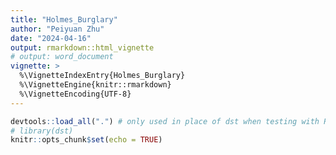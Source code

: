 ```yaml
---
title: "Holmes_Burglary"
author: "Peiyuan Zhu"
date: "2024-04-16"
output: rmarkdown::html_vignette
# output: word_document
vignette: >
  %\VignetteIndexEntry{Holmes_Burglary}
  %\VignetteEngine{knitr::rmarkdown}
  %\VignetteEncoding{UTF-8}
---
```


```r
devtools::load_all(".") # only used in place of dst when testing with R-devel
# library(dst) 
knitr::opts_chunk$set(echo = TRUE)
```



